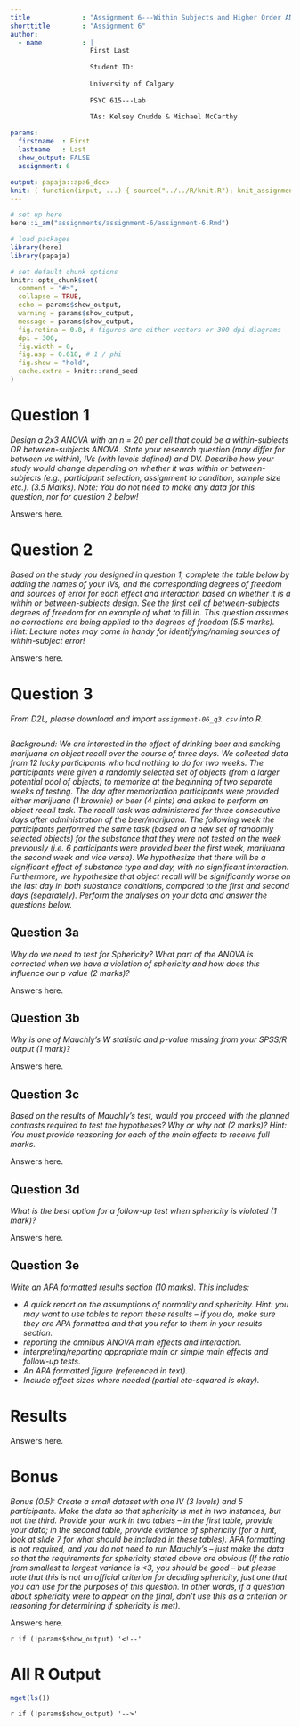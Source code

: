 ```yaml
---
title             : "Assignment 6---Within Subjects and Higher Order ANOVA."
shorttitle        : "Assignment 6"
author: 
  - name          : |
                    First Last
                    
                    Student ID: 
                    
                    University of Calgary
                    
                    PSYC 615---Lab
                    
                    TAs: Kelsey Cnudde & Michael McCarthy

params:
  firstname  : First
  lastname   : Last
  show_output: FALSE
  assignment: 6

output: papaja::apa6_docx
knit: ( function(input, ...) { source("../../R/knit.R"); knit_assignment(input, ...) })
---
```


```r
# set up here
here::i_am("assignments/assignment-6/assignment-6.Rmd")

# load packages
library(here)
library(papaja)

# set default chunk options
knitr::opts_chunk$set(
  comment = "#>",
  collapse = TRUE,
  echo = params$show_output,
  warning = params$show_output,
  message = params$show_output,
  fig.retina = 0.8, # figures are either vectors or 300 dpi diagrams
  dpi = 300,
  fig.width = 6,
  fig.asp = 0.618, # 1 / phi
  fig.show = "hold",
  cache.extra = knitr::rand_seed
)
```

# Question 1

*Design a 2x3 ANOVA with an n = 20 per cell that could be a within-subjects OR between-subjects ANOVA. State your research question (may differ for between vs within), IVs (with levels defined) and DV. Describe how your study would change depending on whether it was within or between-subjects (e.g., participant selection, assignment to condition, sample size etc.). (3.5 Marks). Note: You do not need to make any data for this question, nor for question 2 below!*

Answers here.

\newpage

# Question 2

*Based on the study you designed in question 1, complete the table below by adding the names of your IVs, and the corresponding degrees of freedom and sources of error for each effect and interaction based on whether it is a within or between-subjects design. See the first cell of between-subjects degrees of freedom for an example of what to fill in. This question assumes no corrections are being applied to the degrees of freedom (5.5 marks). Hint: Lecture notes may come in handy for identifying/naming sources of within-subject error!*

Answers here.

\newpage

# Question 3

*From D2L, please download and import `assignment-06_q3.csv` into R.*

```r

```

*Background: We are interested in the effect of drinking beer and smoking marijuana on object recall over the course of three days. We collected data from 12 lucky participants who had nothing to do for two weeks. The participants were given a randomly selected set of objects (from a larger potential pool of objects) to memorize at the beginning of two separate weeks of testing. The day after memorization participants were provided either marijuana (1 brownie) or beer (4 pints) and asked to perform an object recall task. The recall task was administered for three consecutive days after administration of the beer/marijuana. The following week the participants performed the same task (based on a new set of randomly selected objects) for the substance that they were not tested on the week previously (i.e. 6 participants were provided beer the first week, marijuana the second week and vice versa). We hypothesize that there will be a significant effect of substance type and day, with no significant interaction. Furthermore, we hypothesize that object recall will be significantly worse on the last day in both substance conditions, compared to the first and second days (separately). Perform the analyses on your data and answer the questions below.*

## Question 3a

*Why do we need to test for Sphericity? What part of the ANOVA is corrected when we have a violation of sphericity and how does this influence our p value (2 marks)? *

Answers here.

\newpage

## Question 3b

*Why is one of Mauchly’s W statistic and p-value missing from your SPSS/R output (1 mark)? *

Answers here.

\newpage

## Question 3c

*Based on the results of Mauchly’s test, would you proceed with the planned contrasts required to test the hypotheses? Why or why not (2 marks)? Hint: You must provide reasoning for each of the main effects to receive full marks.*

Answers here.

\newpage

## Question 3d

*What is the best option for a follow-up test when sphericity is violated (1 mark)?*

Answers here.

\newpage

## Question 3e

*Write an APA formatted results section (10 marks). This includes:*

- *A quick report on the assumptions of normality and sphericity. Hint: you may want to use tables to report these results – if you do, make sure they are APA formatted and that you refer to them in your results section.*
- *reporting the omnibus ANOVA main effects and interaction.*
- *interpreting/reporting appropriate main or simple main effects and follow-up tests.*
- *An APA formatted figure (referenced in text).*
- *Include effect sizes where needed (partial eta-squared is okay).*

# Results

Answers here.

\newpage

# Bonus

*Bonus (0.5): Create a small dataset with one IV (3 levels) and 5 participants. Make the data so that sphericity is met in two instances, but not the third. Provide your work in two tables – in the first table, provide your data; in the second table, provide evidence of sphericity (for a hint, look at slide 7 for what should be included in these tables). APA formatting is not required, and you do not need to run Mauchly’s – just make the data so that the requirements for sphericity stated above are obvious (If the ratio from smallest to largest variance is <3, you should be good – but please note that this is not an official criterion for deciding sphericity, just one that you can use for the purposes of this question. In other words, if a question about sphericity were to appear on the final, don’t use this as a criterion or reasoning for determining if sphericity is met).*

Answers here.

<!-- Only display the section below if `params$show_output=TRUE` -->
`r if (!params$show_output) '<!--'` 

\newpage

# All R Output

```r
mget(ls())
```

`r if (!params$show_output) '-->'`

